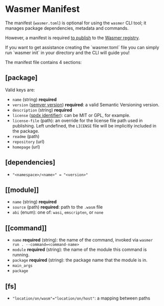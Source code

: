 
# Wasmer Manifest

The manifest \(`wasmer.toml`\) is optional for using the `wasmer` CLI tool; it manages package dependencies, metadata and commands.

However, a manifest is required [to publish](publishing-your-package.md) to the [Wasmer registry](https://wasmer.io).

<Callout type="default">
If you want to get assistance creating the `wasmer.toml` file you can simply run `wasmer init` in your directory and the CLI will guide you!
</Callout>

The manifest file contains 4 sections:

## \[package\]

Valid keys are:

* `name` \(string\) **required**
* `version` \([semver version](https://semver.org/)\) **required**: a valid Semantic Versioning version.
* `description` \(string\) **required**
* `license` \([spdx identifier](https://spdx.org/licenses/)\): can be MIT or GPL, for example.
* `license-file` \(path\): an override for the license file path used in publishing. Left undefined, the `LICENSE` file will be implicitly included in the package.
* `readme` \(path\)
* `repository` \(url\)
* `homepage` \(url\)

## \[dependencies\]

* `"<namespace>/<name>" = "<version>"`

## \[\[module\]\]

* `name` \(string\) **required**
* `source` \(path\) **required**: path to the `.wasm` file
* `abi` \(enum\): one of: `wasi`, `emscripten`, or `none`

## \[\[command\]\]

* `name` **required** \(string\): the name of the command, invoked via `wasmer run . --command=<command-name>`
* `module` **required** \(string\): the name of the module this command is running.
* `package` **required** \(string\): the package name that the module is in.
* `main_args`
* `package`

## \[fs\]

* `"location/on/wasm"="location/on/host"`: a mapping between paths
